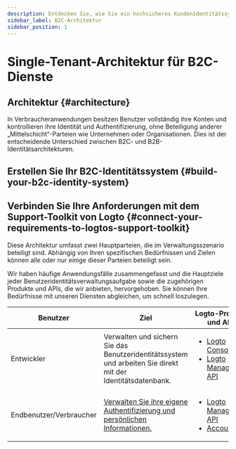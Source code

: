 ```yaml
---
description: Entdecken Sie, wie Sie ein hochsicheres Kundenidentitätssystem mit allen wesentlichen AuthN- und AuthO-Funktionen erstellen können.
sidebar_label: B2C-Architektur
sidebar_position: 1
---
```



# Single-Tenant-Architektur für B2C-Dienste

## Architektur \{#architecture}

In Verbraucheranwendungen besitzen Benutzer vollständig ihre Konten und kontrollieren ihre Identität und Authentifizierung, ohne Beteiligung anderer „Mittelschicht“-Parteien wie Unternehmen oder Organisationen. Dies ist der entscheidende Unterschied zwischen B2C- und B2B-Identitätsarchitekturen.

<ImageB2c width="100%" height="auto" />

## Erstellen Sie Ihr B2C-Identitätssystem \{#build-your-b2c-identity-system}

<GenericFeatures />

## Verbinden Sie Ihre Anforderungen mit dem Support-Toolkit von Logto \{#connect-your-requirements-to-logtos-support-toolkit}

Diese Architektur umfasst zwei Hauptparteien, die im Verwaltungsszenario beteiligt sind. Abhängig von Ihren spezifischen Bedürfnissen und Zielen können alle oder nur einige dieser Parteien beteiligt sein.

Wir haben häufige Anwendungsfälle zusammengefasst und die Hauptziele jeder Benutzeridentitätsverwaltungsaufgabe sowie die zugehörigen Produkte und APIs, die wir anbieten, hervorgehoben. Sie können Ihre Bedürfnisse mit unseren Diensten abgleichen, um schnell loszulegen.

| Benutzer                | Ziel                                                                                                        | Logto-Produkte und APIs                                                                                                                                          |
| ----------------------- | ----------------------------------------------------------------------------------------------------------- | ---------------------------------------------------------------------------------------------------------------------------------------------------------------- |
| Entwickler              | Verwalten und sichern Sie das Benutzeridentitätssystem und arbeiten Sie direkt mit der Identitätsdatenbank. | <ul><li>[Logto Console](https://cloud.logto.io)</li><li>[Logto Management API](https://openapi.logto.io/)</li></ul>                                              |
| Endbenutzer/Verbraucher | [Verwalten Sie ihre eigene Authentifizierung und persönlichen Informationen.](/end-user-flows)              | <ul><li>[Logto Management API](https://openapi.logto.io/)</li><li>[Account API](https://openapi.logto.io/operation/operation-getaccountcentersettings)</li></ul> |

<RelatedResource />

